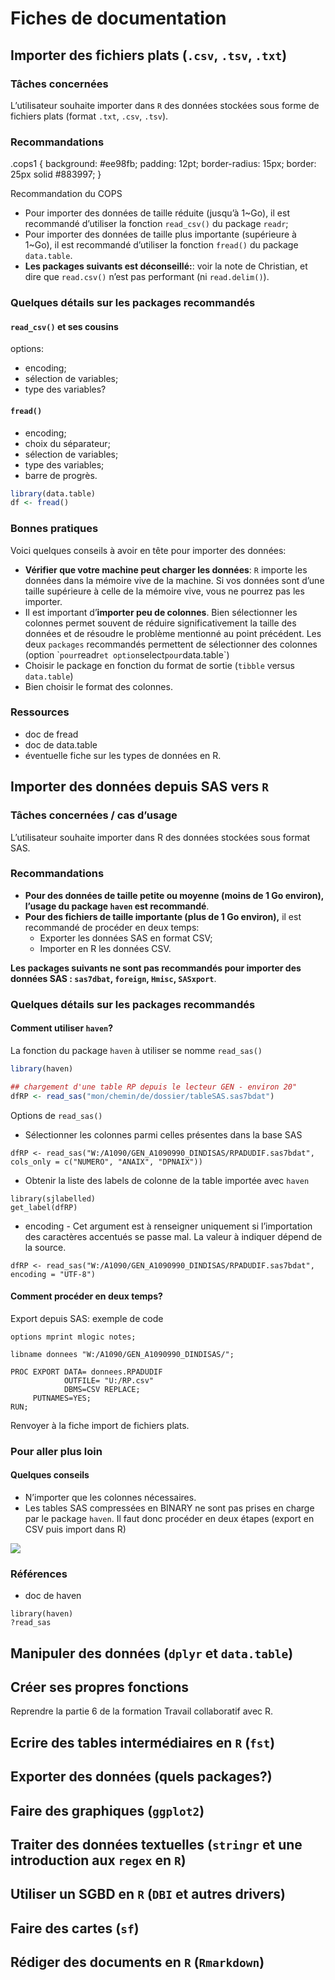 # Fiches de documentation

## Importer des fichiers plats (`.csv`, `.tsv`, `.txt`)

### Tâches concernées

L'utilisateur souhaite importer dans `R` des données stockées sous forme de fichiers plats (format `.txt`, `.csv`, `.tsv`).

### Recommandations

.cops1 {
  background: #ee98fb;
  padding: 12pt;
  border-radius: 15px;
  border: 25px solid #883997;
}

::: cops1
Recommandation du COPS
:::

* Pour importer des données de taille réduite (jusqu'à 1~Go), il est recommandé d'utiliser la fonction `read_csv()` du package `readr`;
* Pour importer des données de taille plus importante (supérieure à 1~Go), il est recommandé d'utiliser la fonction `fread()` du package `data.table`.
* **Les packages suivants est déconseillé:**: voir la note de Christian, et dire que `read.csv()` n'est pas performant (ni `read.delim()`).

### Quelques détails sur les packages recommandés

#### `read_csv()` et ses cousins

options:

* encoding;
* sélection de variables;
* type des variables?

#### `fread()`

* encoding;
* choix du séparateur;
* sélection de variables;
* type des variables;
* barre de progrès.


```r
library(data.table)
df <- fread()
```


### Bonnes pratiques

Voici quelques conseils à avoir en tête pour importer des données:

* **Vérifier que votre machine peut charger les données**: `R` importe les données dans la mémoire vive de la machine. Si vos données sont d'une taille supérieure à celle de la mémoire vive, vous ne pourrez pas les importer.
* Il est important d'**importer peu de colonnes**. Bien sélectionner les colonnes permet souvent de réduire significativement la taille des données et de résoudre le problème mentionné au point précédent. Les deux `packages` recommandés permettent de sélectionner des colonnes (option `` pour `readr` et option `select` pour `data.table`)
* Choisir le package en fonction du format de sortie (`tibble` versus `data.table`)
* Bien choisir le format des colonnes.

### Ressources

* doc de fread
* doc de data.table
* éventuelle fiche sur les types de données en R.








## Importer des données depuis SAS vers `R`

### Tâches concernées / cas d'usage

L'utilisateur souhaite importer dans R des données stockées sous format SAS.

### Recommandations

* **Pour des données de taille petite ou moyenne (moins de 1 Go environ), l'usage du package `haven` est recommandé**.
* **Pour des fichiers de taille importante (plus de 1 Go environ),** il est  recommandé de procéder en deux temps:
    * Exporter les données SAS en format CSV;
    * Importer en R les données CSV.



**Les packages suivants ne sont pas recommandés pour importer des données SAS : `sas7dbat`, `foreign`, `Hmisc`, `SASxport`**.

### Quelques détails sur les packages recommandés

#### Comment utiliser `haven`?
La fonction du package `haven` à utiliser se nomme `read_sas()`

```r
library(haven)

## chargement d'une table RP depuis le lecteur GEN - environ 20"
dfRP <- read_sas("mon/chemin/de/dossier/tableSAS.sas7bdat")
```

Options de `read_sas()`

* Sélectionner les colonnes parmi celles présentes dans la base SAS

```r=
dfRP <- read_sas("W:/A1090/GEN_A1090990_DINDISAS/RPADUDIF.sas7bdat", cols_only = c("NUMERO", "ANAIX", "DPNAIX"))
```

* Obtenir la liste des labels de colonne de la table importée avec `haven`

```r=
library(sjlabelled)
get_label(dfRP)

```

* encoding - Cet argument est à renseigner uniquement si l'importation des caractères accentués se passe mal. La valeur à indiquer dépend de la source.

```r=
dfRP <- read_sas("W:/A1090/GEN_A1090990_DINDISAS/RPADUDIF.sas7bdat", encoding = "UTF-8")
```

#### Comment procéder en deux temps?

Export depuis SAS: exemple de code

```sas=
options mprint mlogic notes;

libname donnees "W:/A1090/GEN_A1090990_DINDISAS/"; 

PROC EXPORT DATA= donnees.RPADUDIF
            OUTFILE= "U:/RP.csv" 
            DBMS=CSV REPLACE;
     PUTNAMES=YES;
RUN;
```

Renvoyer à la fiche import de fichiers plats.


### Pour aller plus loin

#### Quelques conseils

* N'importer que les colonnes nécessaires.
* Les tables SAS compressées en BINARY ne sont pas prises en charge par le package `haven`. Il faut donc procéder en deux étapes (export en CSV puis import dans R)

![](https://minio.stable.innovation.insee.eu/hackmd-uploads/uploads/upload_d8c9c189eb1a11c5527374cb7b771ab0.png)


### Références

* doc de haven

```r=
library(haven)
?read_sas
```
## Manipuler des données (`dplyr` et `data.table`)

## Créer ses propres fonctions

Reprendre la partie 6 de la formation Travail collaboratif avec R.

## Ecrire des tables intermédiaires en `R` (`fst`)

## Exporter des données (quels packages?)

## Faire des graphiques (`ggplot2`)

## Traiter des données textuelles (`stringr` et une introduction aux `regex` en `R`)

## Utiliser un SGBD en `R` (`DBI` et autres drivers)

## Faire des cartes (`sf`)

## Rédiger des documents en `R` (`Rmarkdown`)
